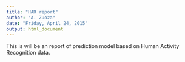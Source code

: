 ```yaml
---
title: "HAR report"
author: "A. Zuoza"
date: "Friday, April 24, 2015"
output: html_document
---
```


This is will be an report of prediction model based on Human Activity Recognition data.   